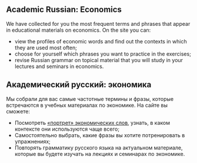::: {.content-visible when-profile="english"} 

# Academic Russian: Economics

We have collected for you the most frequent terms and phrases that appear in educational materials on economics. On the site you can:

- view the profiles of economic words and find out the contexts in which they are used most often;
- choose for yourself which phrases you want to practice in the exercises;
- revise Russian grammar on topical material that you will study in your lectures and seminars in economics.

:::

::: {.content-visible when-profile="russian"} 

# Академический русский: экономика

Мы собрали для вас самые частотные термины и фразы, которые встречаются в учебных материалах по экономике. На сайте вы сможете:

- Посмотреть [«портрет» экономических слов](word_lists.html), узнать, в каком контексте они используются чаще всего;
- Самостоятельно выбрать, какие фразы вы хотите потренировать в упражнениях;
- Повторять грамматику русского языка на актуальном материале, которые вы будете изучать на лекциях и семинарах по экономике.

:::